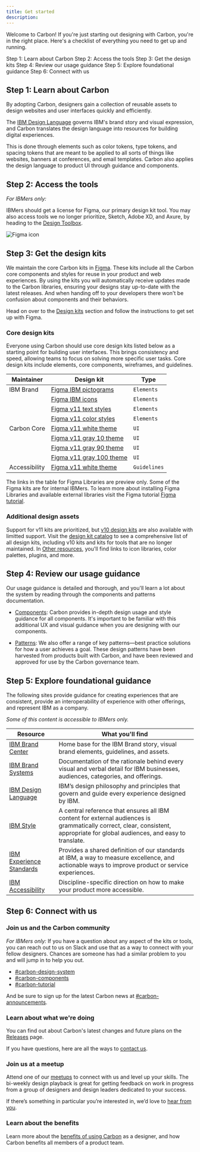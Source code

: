```yaml
---
title: Get started
description:
---
```


<PageDescription>

Welcome to Carbon! If you're just starting out designing with Carbon, you're in
the right place. Here's a checklist of everything you need to get up and
running.

</PageDescription>

<AnchorLinks>

<AnchorLink>Step 1: Learn about Carbon</AnchorLink>
<AnchorLink>Step 2: Access the tools</AnchorLink>
<AnchorLink>Step 3: Get the design kits</AnchorLink>
<AnchorLink>Step 4: Review our usage guidance</AnchorLink>
<AnchorLink>Step 5: Explore foundational guidance</AnchorLink>
<AnchorLink>Step 6: Connect with us</AnchorLink>

</AnchorLinks>

## Step 1: Learn about Carbon

By adopting Carbon, designers gain a collection of reusable assets to design
websites and user interfaces quickly and efficiently.

The [IBM Design Language](https://www.ibm.com/design/language/) governs IBM's
brand story and visual expression, and Carbon translates the design language
into resources for building digital experiences.

This is done through elements such as color tokens, type tokens, and spacing
tokens that are meant to be applied to all sorts of things like websites,
banners at conferences, and email templates. Carbon also applies the design
language to product UI through guidance and components.

## Step 2: Access the tools

_For IBMers only:_

IBMers should get a license for Figma, our primary design kit tool. You may also
access tools we no longer prioritize, Sketch, Adobe XD, and Axure, by heading to
the [Design Toolbox](https://w3.ibm.com/design/toolbox/).

<Row className="resource-card-group">
<Column colMd={4} colLg={4} noGutterSm>
  <ResourceCard
    subTitle="Get Figma"
    href="https://w3.ibm.com/design/toolbox/?&_ga=2.49792614.1500760159.1682969477-2020417520.1680805833#/ui-design-tools/figma/README"
    actionIcon="launch">

![Figma icon](/images/figma.svg)

  </ResourceCard>
  </Column>
</Row>

## Step 3: Get the design kits

We maintain the core Carbon kits in [Figma](/designing/kits/figma). These kits
include all the Carbon core components and styles for reuse in your product and
web experiences. By using the kits you will automatically receive updates made
to the Carbon libraries, ensuring your designs stay up-to-date with the latest
releases. And when handing off to your developers there won't be confusion about
components and their behaviors.

Head on over to the [Design kits](/designing/kits/figma) section and follow the
instructions to get set up with Figma.

### Core design kits

Everyone using Carbon should use core design kits listed below as a starting
point for building user interfaces. This brings consistency and speed, allowing
teams to focus on solving more specific user tasks. Core design kits include
elements, core components, wireframes, and guidelines.

| Maintainer    | Design kit                                                                                                                           | Type         |
| ------------- | ------------------------------------------------------------------------------------------------------------------------------------ | ------------ |
| IBM Brand     | [Figma IBM pictograms](https://www.figma.com/file/PkUl9UBuvA41GPpyl84NBc/Pictograms---IBM-Design-Language)                           | `Elements`   |
|               | [Figma IBM icons](https://www.figma.com/file/J5c0d85dSJn9JnBhSYYLmD/Icons---IBM-Design-Language?node-id=129%3A2)                     | `Elements`   |
|               | [Figma v11 text styles](<https://www.figma.com/file/rK06GY6bvEfokuzrFGdtWB/(v11)-Text-Styles---IBM-Design-Language?node-id=129%3A2>) | `Elements`   |
|               | [Figma v11 color styles](https://www.figma.com/file/Gvwx2RnAZzDKTjVuC5xOlO/Color-Styles---IBM-Design-Language?node-id=129%3A2)       | `Elements`   |
| Carbon Core   | [Figma v11 white theme](<https://www.figma.com/file/YAnB1jKx0yCUL29j6uSLpg/(v11-BETA)-White-Theme---Carbon-Design-System>)           | `UI`         |
|               | [Figma v11 gray 10 theme](<https://www.figma.com/file/0sd447WTcazDI6Dq9tjXOe/(v11-BETA)-Gray-10-Theme---Carbon-Design-System>)       | `UI`         |
|               | [Figma v11 gray 90 theme](<https://www.figma.com/file/fH8rkv1VUTw5pvFDvO1kPO/(v11-BETA)-Gray-90-Theme---Carbon-Design-System>)       | `UI`         |
|               | [Figma v11 gray 100 theme](<https://www.figma.com/file/XhRIHF6qGiJQaJ5eOSSBRm/(v11-BETA)-Gray-100-Theme---Carbon-Design-System>)     | `UI`         |
| Accessibility | [Figma v11 white theme](https://www.figma.com/file/zJlvN4TRbslRtyjFuxIDom/IBM-Accessibility-Design-Kit?node-id=0%3A1)                | `Guidelines` |

The links in the table for Figma Libraries are preview only. Some of the Figma
kits are for internal IBMers. To learn more about installing Figma Libraries and
available external libraries visit the Figma tutorial
[Figma tutorial](/designing/figma).

### Additional design assets

Support for v11 kits are prioritized, but
[v10 design kits](https://v10.carbondesignsystem.com/designing/kits/sketch/) are
also available with limitted support. Visit the
[design kit catalog](https://next.carbondesignsystem.com/design-kits) to see a
comprehensive list of all design kits, including v10 kits and kits for tools
that are no longer maintained. In
[Other resources](/designing/design-resources/), you'll find links to icon
libraries, color palettes, plugins, and more.

## Step 4: Review our usage guidance

Our usage guidance is detailed and thorough, and you'll learn a lot about the
system by reading through the components and patterns documentation.

- [Components](/components/overview): Carbon provides in-depth design usage and
  style guidance for all components. It's important to be familiar with this
  additional UX and visual guidance when you are designing with our components.

- [Patterns](/patterns/overview): We also offer a range of key patterns—best
  practice solutions for how a user achieves a goal. These design patterns have
  been harvested from products built with Carbon, and have been reviewed and
  approved for use by the Carbon governance team.

## Step 5: Explore foundational guidance

The following sites provide guidance for creating experiences that are
consistent, provide an interoperability of experience with other offerings, and
represent IBM as a company.

_Some of this content is accessible to IBMers only._

| **Resource**                                                                                                                | **What you'll find**                                                                                                                                                          |
| --------------------------------------------------------------------------------------------------------------------------- | ----------------------------------------------------------------------------------------------------------------------------------------------------------------------------- |
| [IBM Brand Center](https://www.ibm.com/brand/)                                                                              | Home base for the IBM Brand story, visual brand elements, guidelines, and assets.                                                                                             |
| [IBM Brand Systems](https://www.ibm.com/brand/experience-guides)                                                            | Documentation of the rationale behind every visual and verbal detail for IBM businesses, audiences, categories, and offerings.                                                |
| [IBM Design Language](https://www.ibm.com/design/language/)                                                                 | IBM’s design philosophy and principles that govern and guide every experience designed by IBM.                                                                                |
| [IBM Style](https://ibmdocs-test.mybluemix.net/docs/en/ibm-style?_ga=2.139068405.716538948.1649782752-687898146.1623775061) | A central reference that ensures all IBM content for external audiences is grammatically correct, clear, consistent, appropriate for global audiences, and easy to translate. |
| [IBM Experience Standards](https://w3.ibm.com/design/experience-standards/)                                                 | Provides a shared definition of our standards at IBM, a way to measure excellence, and actionable ways to improve product or service experiences.                             |
| [IBM Accessibility](https://www.ibm.com/able/)                                                                              | Discipline-specific direction on how to make your product more accessible.                                                                                                    |

## Step 6: Connect with us

### Join us and the Carbon community

_For IBMers only:_ If you have a question about any aspect of the kits or tools,
you can reach out to us on Slack and use that as a way to connect with your
fellow designers. Chances are someone has had a similar problem to you and will
jump in to help you out.

- [#carbon-design-system](https://ibm-studios.slack.com/messages/C0M053VPT/)
- [#carbon-components](https://ibm-studios.slack.com/archives/C046Y0YUD)
- [#carbon-tutorial](https://ibm-studios.slack.com/archives/CJUGA7P6H)

And be sure to sign up for the latest Carbon news at
[#carbon-announcements](https://ibm-studios.slack.com/archives/CJ35H36MP).

### Learn about what we're doing

You can find out about Carbon's latest changes and future plans on the
[Releases](/all-about-carbon/releases/) page.

If you have questions, here are all the ways to [contact us](/help/contact-us).

### Join us at a meetup

Attend one of our [meetups](/whats-happening/meetups) to connect with us and
level up your skills. The bi-weekly design playback is great for getting
feedback on work in progress from a group of designers and design leaders
dedicated to your success.

If there’s something in particular you’re interested in, we’d love to
[hear from you](https://github.com/carbon-design-system/carbon-website/issues/new/choose).

### Learn about the benefits

Learn more about the
[benefits of using Carbon](/all-about-carbon/who-uses-carbon/) as a designer,
and how Carbon benefits all members of a product team.

